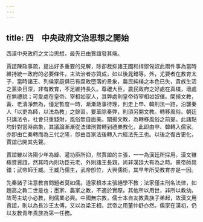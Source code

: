 ```yaml
---
---
---
```

title: 四　中央政府文治思想之開始
---




西漢中央政府之文治思想，最先已由賈誼發其端。

賈誼陳政事疏，提出好多重要的見解，除卻裁抑諸王國和捍禦匈奴此兩件事為當時維持統一政府的必要條件，主法治者亦贊成，如以後晁錯等。外，尤要者在教育太子，當時諸王、列侯家庭俱已有腐敗墮落的景象，農民純樸之本色已失，貴族生活之薰染日深，非有教育，不足維持長久。尊禮大臣，農民政府之好處在真樸，壞處在無禮貌；可愛處在皇帝、宰相如家人，其弊處則皇帝待宰相如奴僕。闡揚文教，黃、老清淨無為，僅足暫度一時，漸漸政事待理，則走上申、韓刑法一路，沿襲秦人「以吏為師，以法為教」之餘習。要革除秦弊，則須另開文教。轉移風俗。朝廷只講法令，社會只重錢財，風俗無自面美。闡揚文教，為轉移風俗之前提。此諸點均針對當時病象，其議論漸漸從法律刑賞轉到禮樂教化，此即由申、韓轉入儒家。亦卽由亡秦轉而為三代之隆，卽由百家法後轉入六經法先王也。以後之復古更化，賈誼已開其先聲。

賈誼雖以洛陽少年為絳、灌功臣所抑，然賈誼的主張，一一為漢廷所採用。漢文雖極賞賈誼，然其時內則功臣元老，外則諸王長親，尚非漢廷大有為之時。景帝師晁錯；武帝師王臧。王臧乃儒生，武帝卽位，大興儒術，其早年所受教育亦是一因。

先秦諸子注意教育問題者莫如儒。道家根本主張絕學不教；法家僅主刑名法律，如趙高之教二世是也；墨家、農家之教，不適於實際。其他所以用世，非所以教幼。故苟主幼小必教，則儒業必興。中國無宗教，儒士本自友教貴族子弟起，故漢文用賈誼，則以為長沙王太傅，又以為梁王相，武帝之用董仲舒亦然。儒家在漢初，仍以友教青年貴族為第一任務。